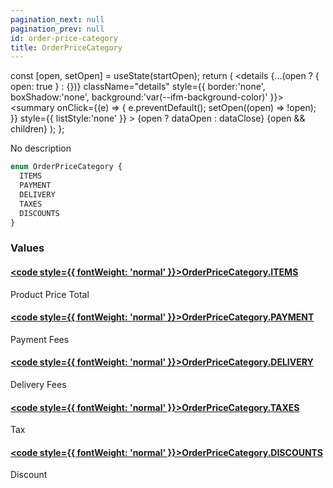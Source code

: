 ```yaml
---
pagination_next: null
pagination_prev: null
id: order-price-category
title: OrderPriceCategory
---
```









  const [open, setOpen] = useState(startOpen);
  return (
    <details {...(open ? { open: true } : {})} className="details" style={{ border:'none', boxShadow:'none', background:'var(--ifm-background-color)' }}>
      <summary
        onClick={(e) => {
          e.preventDefault();
          setOpen((open) => !open);
        }}
        style={{ listStyle:'none' }}
      >
      {open ? dataOpen : dataClose}
      </summary>
      {open && children}
    </details>
  );
};








No description


```graphql
enum OrderPriceCategory {
  ITEMS
  PAYMENT
  DELIVERY
  TAXES
  DISCOUNTS
}
```




### Values

#### [<code style={{ fontWeight: 'normal' }}>OrderPriceCategory.<b>ITEMS</b></code>](#)  
Product Price Total


#### [<code style={{ fontWeight: 'normal' }}>OrderPriceCategory.<b>PAYMENT</b></code>](#)  
Payment Fees


#### [<code style={{ fontWeight: 'normal' }}>OrderPriceCategory.<b>DELIVERY</b></code>](#)  
Delivery Fees


#### [<code style={{ fontWeight: 'normal' }}>OrderPriceCategory.<b>TAXES</b></code>](#)  
Tax


#### [<code style={{ fontWeight: 'normal' }}>OrderPriceCategory.<b>DISCOUNTS</b></code>](#)  
Discount







